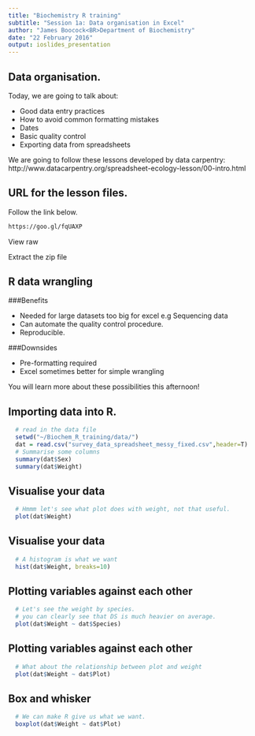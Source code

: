 ```yaml
---
title: "Biochemistry R training"
subtitle: "Session 1a: Data organisation in Excel"
author: "James Boocock<BR>Department of Biochemistry"
date: "22 February 2016"
output: ioslides_presentation
---
```


## Data organisation.

Today, we are going to talk about:

  - Good data entry practices
  - How to avoid common formatting mistakes
  - Dates
  - Basic quality control
  - Exporting data from spreadsheets

We are going to follow these lessons developed by data carpentry:
http://www.datacarpentry.org/spreadsheet-ecology-lesson/00-intro.html

## URL for the lesson files.

Follow the link below.

```bash
https://goo.gl/fqUAXP

```
View raw

Extract the zip file

## R data wrangling

###Benefits

  - Needed for large datasets too big for excel e.g Sequencing data
  - Can automate the quality control procedure.
  - Reproducible.
  
###Downsides

  - Pre-formatting required
  - Excel sometimes better for simple wrangling
  
You will learn more about these possibilities this afternoon!

## Importing data into R.

```r
  # read in the data file
  setwd("~/Biochem_R_training/data/")
  dat = read.csv("survey_data_spreadsheet_messy_fixed.csv",header=T)
  # Summarise some columns
  summary(dat$Sex)
  summary(dat$Weight)
```


## Visualise your data

```r
  # Hmmm let's see what plot does with weight, not that useful.
  plot(dat$Weight)
```

## Visualise your data

```r
  # A histogram is what we want
  hist(dat$Weight, breaks=10)

```

## Plotting variables against each other

```r
  # Let's see the weight by species.
  # you can clearly see that DS is much heavier on average.
  plot(dat$Weight ~ dat$Species)
```

## Plotting variables against each other

```r
  
  # What about the relationship between plot and weight
  plot(dat$Weight ~ dat$Plot)

```

## Box and whisker

```r
  # We can make R give us what we want.
  boxplot(dat$Weight ~ dat$Plot)
```


